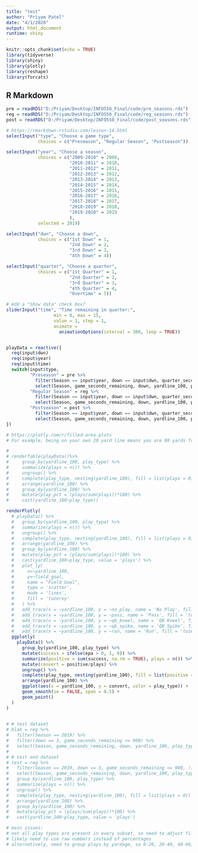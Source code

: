 ```yaml
---
title: "test"
author: "Priyam Patel"
date: "4/1/2020"
output: html_document
runtime: shiny
---
```


```r
knitr::opts_chunk$set(echo = TRUE)
library(tidyverse)
library(shiny)
library(plotly)
library(reshape)
library(forcats)
```

## R Markdown

```r
pre = readRDS("D:/Priyam/Desktop/INFO550_Final/code/pre_seasons.rds")
reg = readRDS("D:/Priyam/Desktop/INFO550_Final/code/reg_seasons.rds")
post = readRDS("D:/Priyam/Desktop/INFO550_Final/code/post_seasons.rds")
```

```r
# https://rmarkdown.rstudio.com/lesson-14.html
selectInput("type", "Choose a game type",
            choices = c("Preseason", "Regular Season", "Postseason"))

selectInput("year", "Choose a season",
            choices = c("2009-2010" = 2009,
                        "2010-2011" = 2010,
                        "2011-2012" = 2011,
                        "2012-2013" = 2012,
                        "2013-2014" = 2013,
                        "2014-2015" = 2014,
                        "2015-2016" = 2015,
                        "2016-2017" = 2016,
                        "2017-2018" = 2017,
                        "2018-2019" = 2018,
                        "2019-2020" = 2019
                        ), 
            selected = 2019)

selectInput("dwn", "Choose a down",
            choices = c("1st Down" = 1,
                        "2nd Down" = 2,
                        "3rd Down" = 3,
                        "4th Down" = 4))

selectInput("quarter", "Choose a quarter",
            choices = c("1st Quarter" = 1,
                        "2nd Quarter" = 2,
                        "3rd Quarter" = 3,
                        "4th Quarter" = 4,
                        "Overtime" = 5))

# Add a "Show data" check box?
sliderInput("time", "Time remaining in quarter:",
                  min = 0, max = 15,
                  value = 1, step = 1,
                  animate =
                    animationOptions(interval = 300, loop = TRUE))


playData = reactive({
  req(input$dwn)
  req(input$year)
  req(input$time)
  switch(input$type,
         "Preseason" = pre %>%
           filter(Season == input$year, down == input$dwn, quarter_seconds_remaining <= input$time*60, !is.na(play_type), qtr == input$quarter, !(play_type %in% c("no_play", "qb_kneel", "qb_spike"))) %>%
           select(Season, game_seconds_remaining, down, yardline_100, play_type, epa),
         "Regular Season" = reg %>%
           filter(Season == input$year, down == input$dwn, quarter_seconds_remaining <= input$time*60, !is.na(play_type), qtr == input$quarter, !(play_type %in% c("no_play", "qb_kneel", "qb_spike"))) %>%
           select(Season, game_seconds_remaining, down, yardline_100, play_type, epa),
         "Postseason" = post %>%
           filter(Season == input$year, down == input$dwn, quarter_seconds_remaining <= input$time*60, !is.na(play_type), qtr == input$quarter, !(play_type %in% c("no_play", "qb_kneel", "qb_spike"))) %>%
           select(Season, game_seconds_remaining, down, yardline_100, play_type, epa))
})

# https://plotly.com/r/filled-area-plots
# For example, being on your own 20 yard line means you are 80 yards from their end zone, but being on their 20 yard line means you are 20 yards from their end zone.

# 
# renderTable(playData()%>%
#     group_by(yardline_100, play_type) %>%
#     summarize(plays = n()) %>%
#     ungroup() %>%
#     complete(play_type, nesting(yardline_100), fill = list(plays = 0)) %>%
#     arrange(yardline_100) %>%
#     group_by(yardline_100) %>%
#     mutate(play_pct = (plays/sum(plays))*100) %>%
#     cast(yardline_100~play_type))

renderPlotly(
  # playData() %>%
  #   group_by(yardline_100, play_type) %>%
  #   summarize(plays = n()) %>%
  #   ungroup() %>%
  #   complete(play_type, nesting(yardline_100), fill = list(plays = 0)) %>%
  #   arrange(yardline_100) %>%
  #   group_by(yardline_100) %>%
  #   mutate(play_pct = (plays/sum(plays))*100) %>%
  #   cast(yardline_100~play_type, value = 'plays') %>%
  #   plot_ly(
  #     x=~yardline_100, 
  #     y=~field_goal,
  #     name = "Field Goal",
  #     type = 'scatter', 
  #     mode = 'lines', 
  #     fill = 'tozeroy'
  #   ) %>% 
  #   add_trace(x = ~yardline_100, y = ~no_play, name = 'No Play', fill = 'tozeroy') %>%
  #   add_trace(x = ~yardline_100, y = ~pass, name = 'Pass', fill = 'tozeroy') %>%
  #   add_trace(x = ~yardline_100, y = ~qb_kneel, name = 'QB Kneel', fill = 'tozeroy') %>%
  #   add_trace(x = ~yardline_100, y = ~qb_spike, name = 'QB Spike', fill = 'tozeroy') %>%
  #   add_trace(x = ~yardline_100, y = ~run, name = 'Run', fill = 'tozeroy')
  ggplotly(
    playData() %>%
      group_by(yardline_100, play_type) %>%
      mutate(success = ifelse(epa > 0, 1, 0)) %>%
      summarize(positive = sum(success, na.rm = TRUE), plays = n()) %>%
      mutate(convert = positive/plays) %>%
      ungroup() %>%
      complete(play_type, nesting(yardline_100), fill = list(positive = 0, plays = 0, convert = 0)) %>%
      arrange(yardline_100) %>%
      ggplot(aes(x = yardline_100, y = convert, color = play_type)) + 
      geom_smooth(se = FALSE, span = 0.5) + 
      geom_point()
  )
)
  

# # test dataset
# blah = reg %>%
#   filter(Season == 2019) %>%
#   filter(down == 3, game_seconds_remaining <= 900) %>%
#   select(Season, game_seconds_remaining, down, yardline_100, play_type)
# 
# # test end dataset
# test = reg %>%
#   filter(Season == 2019, down == 3, game_seconds_remaining <= 900, !is.na(play_type)) %>%
#   select(Season, game_seconds_remaining, down, yardline_100, play_type) %>%
#   group_by(yardline_100, play_type) %>%
#   summarize(plays = n()) %>%
#   ungroup() %>%
#   complete(play_type, nesting(yardline_100), fill = list(plays = 0)) %>%
#   arrange(yardline_100) %>%
#   group_by(yardline_100) %>%
#   mutate(play_pct = (plays/sum(plays))*100) %>%
#   cast(yardline_100~play_type, value = 'plays')

# main issues:
# not all play types are present in every subset, so need to adjust fill?
# likely need to use raw numbers instead of percentages
# alternatively, need to group plays by yardage, so 0-20, 20-40, 40-60, 60-80, 80-100

```

